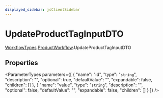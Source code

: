 ```yaml
---
displayed_sidebar: jsClientSidebar
---
```



# UpdateProductTagInputDTO

[WorkflowTypes](../../internal-1/modules/internal.internal-1.WorkflowTypes.mdx).[ProductWorkflow](../../WorkflowTypes/modules/internal.internal-1.WorkflowTypes.ProductWorkflow.mdx).UpdateProductTagInputDTO

## Properties

<ParameterTypes parameters={[
  {
    "name": "id",
    "type": "`string`",
    "description": "",
    "optional": true,
    "defaultValue": "",
    "expandable": false,
    "children": []
  },
  {
    "name": "value",
    "type": "`string`",
    "description": "",
    "optional": false,
    "defaultValue": "",
    "expandable": false,
    "children": []
  }
]} />
